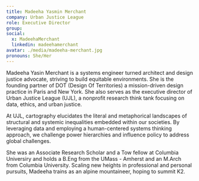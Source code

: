 ```yaml
---
title: Madeeha Yasmin Merchant
company: Urban Justice League
role: Executive Director
group:
social:
  x: MadeehaMerchant
  linkedin: madeehamerchant
avatar: ./media/madeeha-merchant.jpg
pronouns: She/Her
---
```

Madeeha Yasin Merchant is a systems engineer turned architect and design justice advocate, striving to build equitable environments. She is the founding partner of DOT (Design Of Territories) a mission-driven design practice in Paris and New York. She also serves as the executive director of Urban Justice League (UJL), a nonprofit research think tank focusing on data, ethics, and urban justice.

At UJL, cartography elucidates the literal and metaphorical landscapes of structural and systemic inequalities embedded within our societies. By leveraging data and employing a human-centered systems thinking approach, we challenge power hierarchies and influence policy to address global challenges.

She was an Associate Research Scholar and a Tow fellow at Columbia Universiry and holds a B.Eng from the UMass - Amherst and an M.Arch from Columbia University. Scaling new heights in professional and personal pursuits, Madeeha trains as an alpine mountaineer, hoping to summit K2.